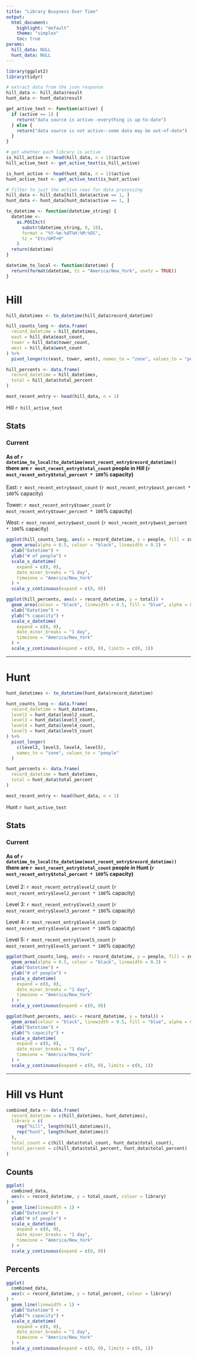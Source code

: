 ```yaml
---
title: "Library Busyness Over Time"
output:
  html_document:
    highlight: "default"
    theme: "simplex"
    toc: true
params:
  hill_data: NULL
  hunt_data: NULL
---
```


```r
library(ggplot2)
library(tidyr)

# extract data from the json response
hill_data <- hill_data$result
hunt_data <- hunt_data$result

get_active_text <- function(active) {
  if (active == 1) {
    return("data source is active--everything is up-to-date")
  } else {
    return("data source is not active--some data may be out-of-date")
  }
}

# get whether each library is active
is_hill_active <- head(hill_data, n = 1)$active
hill_active_text <- get_active_text(is_hill_active)

is_hunt_active <- head(hunt_data, n = 1)$active
hunt_active_text <- get_active_text(is_hunt_active)

# filter to just the active rows for data processing
hill_data <- hill_data[hill_data$active == 1, ]
hunt_data <- hunt_data[hunt_data$active == 1, ]

to_datetime <- function(datetime_string) {
  datetime <-
    as.POSIXct(
      substr(datetime_string, 0, 18),
      format = "%Y-%m-%dT%H:%M:%OS",
      tz = "Etc/GMT+0"
    )
  return(datetime)
}

datetime_to_local <- function(datetime) {
  return(format(datetime, tz = "America/New_York", usetz = TRUE))
}
```

# Hill

```r
hill_datetimes <- to_datetime(hill_data$record_datetime)

hill_counts_long <- data.frame(
  record_datetime = hill_datetimes,
  east = hill_data$east_count,
  tower = hill_data$tower_count,
  west = hill_data$west_count
) %>%
  pivot_longer(c(east, tower, west), names_to = "zone", values_to = "people")

hill_percents <- data.frame(
  record_datetime = hill_datetimes,
  total = hill_data$total_percent
)

most_recent_entry <- head(hill_data, n = 1)
```

Hill `r hill_active_text`

## Stats

### Current

#### As of `r datetime_to_local(to_datetime(most_recent_entry$record_datetime))` there are `r most_recent_entry$total_count` people in Hill (`r most_recent_entry$total_percent * 100`% capacity)

East: `r most_recent_entry$east_count` (`r most_recent_entry$east_percent * 100`% capacity)

Tower: `r most_recent_entry$tower_count` (`r most_recent_entry$tower_percent * 100`% capacity)

West: `r most_recent_entry$west_count` (`r most_recent_entry$west_percent * 100`% capacity)

```r
ggplot(hill_counts_long, aes(x = record_datetime, y = people, fill = zone)) +
  geom_area(alpha = 0.5, colour = "black", linewidth = 0.2) +
  xlab("Datetime") +
  ylab("# of people") +
  scale_x_datetime(
    expand = c(0, 0),
    date_minor_breaks = "1 day",
    timezone = "America/New_York"
  ) +
  scale_y_continuous(expand = c(0, 0))
```

```r
ggplot(hill_percents, aes(x = record_datetime, y = total)) +
  geom_area(colour = "black", linewidth = 0.5, fill = "blue", alpha = 0.3) +
  xlab("Datetime") +
  ylab("% capacity") +
  scale_x_datetime(
    expand = c(0, 0),
    date_minor_breaks = "1 day",
    timezone = "America/New_York"
  ) +
  scale_y_continuous(expand = c(0, 0), limits = c(0, 1))
```

---

# Hunt

```r
hunt_datetimes <- to_datetime(hunt_data$record_datetime)

hunt_counts_long <- data.frame(
  record_datetime = hunt_datetimes,
  level2 = hunt_data$level2_count,
  level3 = hunt_data$level3_count,
  level4 = hunt_data$level4_count,
  level5 = hunt_data$level5_count
) %>%
  pivot_longer(
    c(level2, level3, level4, level5),
    names_to = "zone", values_to = "people"
  )

hunt_percents <- data.frame(
  record_datetime = hunt_datetimes,
  total = hunt_data$total_percent
)

most_recent_entry <- head(hunt_data, n = 1)
```

Hunt `r hunt_active_text`

## Stats

### Current

#### As of `r datetime_to_local(to_datetime(most_recent_entry$record_datetime))` there are `r most_recent_entry$total_count` people in Hunt (`r most_recent_entry$total_percent * 100`% capacity)

Level 2: `r most_recent_entry$level2_count` (`r most_recent_entry$level2_percent * 100`% capacity)

Level 3: `r most_recent_entry$level3_count` (`r most_recent_entry$level3_percent * 100`% capacity)

Level 4: `r most_recent_entry$level4_count` (`r most_recent_entry$level4_percent * 100`% capacity)

Level 5: `r most_recent_entry$level5_count` (`r most_recent_entry$level5_percent * 100`% capacity)

```r
ggplot(hunt_counts_long, aes(x = record_datetime, y = people, fill = zone)) +
  geom_area(alpha = 0.5, colour = "black", linewidth = 0.2) +
  xlab("Datetime") +
  ylab("# of people") +
  scale_x_datetime(
    expand = c(0, 0),
    date_minor_breaks = "1 day",
    timezone = "America/New_York"
  ) +
  scale_y_continuous(expand = c(0, 0))
```

```r
ggplot(hunt_percents, aes(x = record_datetime, y = total)) +
  geom_area(colour = "black", linewidth = 0.5, fill = "blue", alpha = 0.3) +
  xlab("Datetime") +
  ylab("% capacity") +
  scale_x_datetime(
    expand = c(0, 0),
    date_minor_breaks = "1 day",
    timezone = "America/New_York"
  ) +
  scale_y_continuous(expand = c(0, 0), limits = c(0, 1))
```

---

# Hill vs Hunt

```r
combined_data <- data.frame(
  record_datetime = c(hill_datetimes, hunt_datetimes),
  library = c(
    rep("hill", length(hill_datetimes)),
    rep("hunt", length(hunt_datetimes))
  ),
  total_count = c(hill_data$total_count, hunt_data$total_count),
  total_percent = c(hill_data$total_percent, hunt_data$total_percent)
)
```

## Counts

```r
ggplot(
  combined_data,
  aes(x = record_datetime, y = total_count, colour = library)
) +
  geom_line(linewidth = 1) +
  xlab("Datetime") +
  ylab("# of people") +
  scale_x_datetime(
    expand = c(0, 0),
    date_minor_breaks = "1 day",
    timezone = "America/New_York"
  ) +
  scale_y_continuous(expand = c(0, 0))
```

## Percents

```r
ggplot(
  combined_data,
  aes(x = record_datetime, y = total_percent, colour = library)
) +
  geom_line(linewidth = 1) +
  xlab("Datetime") +
  ylab("% capacity") +
  scale_x_datetime(
    expand = c(0, 0),
    date_minor_breaks = "1 day",
    timezone = "America/New_York"
  ) +
  scale_y_continuous(expand = c(0, 0), limits = c(0, 1))
```
